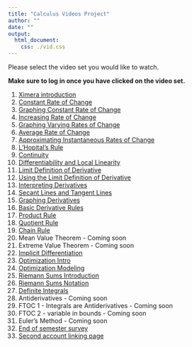 ```yaml
---
title: "Calculus Videos Project"
author: ""
date: ""
output:
  html_document:
    css: ./vid.css
---
```


Please select the video set you would like to watch.

**Make sure to log in once you have clicked on the video set.**

<!-- note: do not edit this html file directly -->

1. [Ximera introduction](https://ximera.osu.edu/calcvids2019/intro/intro)
1. [Constant Rate of Change](./croc)
1. [Graphing Constant Rate of Change](./graphingcroc)
1. [Increasing Rate of Change](./incroc)
1. [Graphing Varying Rates of Change](./graphingincroc)
1. [Average Rate of Change](./aroc)
1. [Approximating Instantaneous Rates of Change](./approxiroc)
1. [L'Hopital's Rule](./lhopital)
1. [Continuity](./continuity)
1. [Differentiability and Local Linearity](./locallin)
1. [Limit Definition of Derivative](./limitdef)
1. [Using the Limit Definition of Derivative](./usinglimit)
1. [Interpreting Derivatives](./interpretderiv)
1. [Secant Lines and Tangent Lines](./secanttangent)
1. [Graphing Derivatives](./graphingderiv)
1. [Basic Derivative Rules](./basicderivrules)
1. [Product Rule](./product)
1. [Quotient Rule](./quotient)
1. [Chain Rule](./chain)
1. Mean Value Theorem - Coming soon
1. Extreme Value Theorem - Coming soon
1. [Implicit Differentiation](./implicit)
1. [Optimization Intro](./optintro)
1. [Optimization Modeling](./optmodel)
1. [Riemann Sums Introduction](./rsintro)
1. [Riemann Sums Notation](./rsnotation)
1. [Definite Integrals](./defint)
1. Antiderivatives - Coming soon
1. FTOC 1 - Integrals are Antiderivatives - Coming soon
1. FTOC 2 - variable in bounds - Coming soon
1. Euler’s Method - Coming soon
1. [End of semester survey](https://ximera.osu.edu/calcvids2019/survey/survey)
1. [Second account linking page](https://ximera.osu.edu/calcvids2019/secondaccount/second_account/secondaccount/secondaccount)
